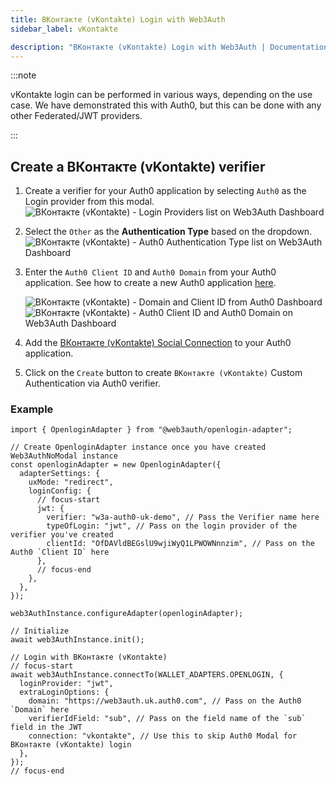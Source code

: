 ```yaml
---
title: ВКонтакте (vKontakte) Login with Web3Auth
sidebar_label: vKontakte

description: "ВКонтакте (vKontakte) Login with Web3Auth | Documentation - Web3Auth"
---
```


:::note

vKontakte login can be performed in various ways, depending on the use case. We have demonstrated
this with Auth0, but this can be done with any other Federated/JWT providers.

:::

## Create a ВКонтакте (vKontakte) verifier

1. Create a verifier for your Auth0 application by selecting `Auth0` as the Login provider from this
   modal.
   ![ВКонтакте (vKontakte) - Login Providers list on Web3Auth Dashboard](/images/dashboard/create-verifier-auth0.png)
2. Select the `Other` as the **Authentication Type** based on the dropdown.
   ![ВКонтакте (vKontakte) - Auth0 Authentication Type list on Web3Auth Dashboard](/images/dashboard/create-verifier-google.png)
3. Enter the `Auth0 Client ID` and `Auth0 Domain` from your Auth0 application. See how to create a
   new Auth0 application [here](https://auth0.com/docs/quickstart/webapp/).

   ![ВКонтакте (vKontakte) - Domain and Client ID from Auth0 Dashboard](/images/dashboard/create-verifier-auth0-filled-common.png)
   ![ВКонтакте (vKontakte) - Auth0 Client ID and Auth0 Domain on Web3Auth Dashboard](/images/dashboard/create-verifier-auth0-unfilled.png)

4. Add the
   [ВКонтакте (vKontakte) Social Connection](https://marketplace.auth0.com/integrations/vkontakte-social-connection)
   to your Auth0 application.
5. Click on the `Create` button to create `ВКонтакте (vKontakte)` Custom Authentication via Auth0
   verifier.

### Example

```tsx
import { OpenloginAdapter } from "@web3auth/openlogin-adapter";

// Create OpenloginAdapter instance once you have created Web3AuthNoModal instance
const openloginAdapter = new OpenloginAdapter({
  adapterSettings: {
    uxMode: "redirect",
    loginConfig: {
      // focus-start
      jwt: {
        verifier: "w3a-auth0-uk-demo", // Pass the Verifier name here
        typeOfLogin: "jwt", // Pass on the login provider of the verifier you've created
        clientId: "OfDAVldBEGslU9wjiWyQ1LPWOWNnnzim", // Pass on the Auth0 `Client ID` here
      },
      // focus-end
    },
  },
});

web3AuthInstance.configureAdapter(openloginAdapter);

// Initialize
await web3AuthInstance.init();

// Login with ВКонтакте (vKontakte)
// focus-start
await web3AuthInstance.connectTo(WALLET_ADAPTERS.OPENLOGIN, {
  loginProvider: "jwt",
  extraLoginOptions: {
    domain: "https://web3auth.uk.auth0.com", // Pass on the Auth0 `Domain` here
    verifierIdField: "sub", // Pass on the field name of the `sub` field in the JWT
    connection: "vkontakte", // Use this to skip Auth0 Modal for ВКонтакте (vKontakte) login
  },
});
// focus-end
```
